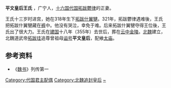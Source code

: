 '''平文皇后王氏'''{{BD||？|355年||catIdx=W}} ，广宁人，[[十六国|十六国]][[代_(十六国)|代国]][[拓跋鬱律|拓跋鬱律]]的正妻。

王氏十三岁时进宫，她在318年生下[[拓跋什翼犍|拓跋什翼犍]]。321年，拓跋鬱律遇难後，王氏把拓跋什翼犍藏在[[裤|裤]]中。他没有哭泣，幸免于难。后来拓跋什翼犍夺得王位後，王氏出了很大力。王氏在[[建国_(代)|建国]]十八年（355年）去世后，葬在[[云中金陵|云中金陵]]。[[北魏|北魏]]建立，北魏道武帝[[拓跋珪|拓跋珪]]追尊曾祖母[[谥号|谥号]]'''平文皇后'''，配飨[[太庙|太庙]]。

== 参考资料 ==
*《[[魏书|魏书]]》列传第一

{{北魏皇后}}  
[[Category:代国君主配偶|Category:代国君主配偶]]
[[Category:北魏追封皇后|Category:北魏追封皇后]]
[[Category:王姓|~]]